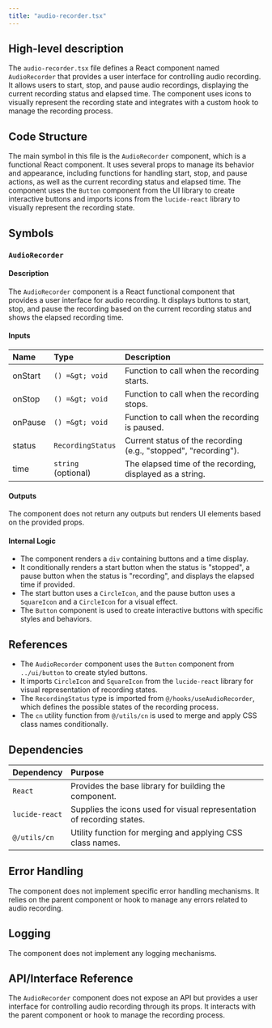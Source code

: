 ```yaml
---
title: "audio-recorder.tsx"
---
```


## High-level description

The `audio-recorder.tsx` file defines a React component named `AudioRecorder` that provides a user interface for controlling audio recording. It allows users to start, stop, and pause audio recordings, displaying the current recording status and elapsed time. The component uses icons to visually represent the recording state and integrates with a custom hook to manage the recording process.

## Code Structure

The main symbol in this file is the `AudioRecorder` component, which is a functional React component. It uses several props to manage its behavior and appearance, including functions for handling start, stop, and pause actions, as well as the current recording status and elapsed time. The component uses the `Button` component from the UI library to create interactive buttons and imports icons from the `lucide-react` library to visually represent the recording state.

## Symbols

### `AudioRecorder`
#### Description
The `AudioRecorder` component is a React functional component that provides a user interface for audio recording. It displays buttons to start, stop, and pause the recording based on the current recording status and shows the elapsed recording time.

#### Inputs
| Name   | Type             | Description                                      |
|:-------|:-----------------|:-------------------------------------------------|
| onStart | `() =&gt; void`    | Function to call when the recording starts.      |
| onStop  | `() =&gt; void`    | Function to call when the recording stops.       |
| onPause | `() =&gt; void`    | Function to call when the recording is paused.   |
| status  | `RecordingStatus` | Current status of the recording (e.g., "stopped", "recording"). |
| time    | `string` (optional) | The elapsed time of the recording, displayed as a string. |

#### Outputs
The component does not return any outputs but renders UI elements based on the provided props.

#### Internal Logic
- The component renders a `div` containing buttons and a time display.
- It conditionally renders a start button when the status is "stopped", a pause button when the status is "recording", and displays the elapsed time if provided.
- The start button uses a `CircleIcon`, and the pause button uses a `SquareIcon` and a `CircleIcon` for a visual effect.
- The `Button` component is used to create interactive buttons with specific styles and behaviors.

## References

- The `AudioRecorder` component uses the `Button` component from `../ui/button` to create styled buttons.
- It imports `CircleIcon` and `SquareIcon` from the `lucide-react` library for visual representation of recording states.
- The `RecordingStatus` type is imported from `@/hooks/useAudioRecorder`, which defines the possible states of the recording process.
- The `cn` utility function from `@/utils/cn` is used to merge and apply CSS class names conditionally.

## Dependencies

| Dependency   | Purpose                                                                 |
|:-------------|:------------------------------------------------------------------------|
| `React`      | Provides the base library for building the component.                   |
| `lucide-react` | Supplies the icons used for visual representation of recording states. |
| `@/utils/cn` | Utility function for merging and applying CSS class names.              |

## Error Handling

The component does not implement specific error handling mechanisms. It relies on the parent component or hook to manage any errors related to audio recording.

## Logging

The component does not implement any logging mechanisms.

## API/Interface Reference

The `AudioRecorder` component does not expose an API but provides a user interface for controlling audio recording through its props. It interacts with the parent component or hook to manage the recording process.